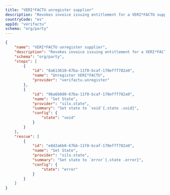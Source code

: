 ```yaml
---
title: "VERI*FACTU unregister supplier"
description: "Revokes invoice issuing entitlement for a VERI*FACTU supplier."
countryCode: "es"
appId: "verifactu"
schema: "org/party"
---
```


```json Example VERI/*FACTU supplier registration
{
    "name": "VERI*FACTU unregister supplier",
    "description": "Revokes invoice issuing entitlement for a VERI*FACTU supplier.",
    "schema": "org/party",
    "steps": [
        {
            "id": "8a613610-67ba-11f0-bcaf-170efff782a9",
            "name": "Unregister VERI*FACTU",
            "provider": "verifactu.unregister"
        },
        {
            "id": "96a6b0d0-67ba-11f0-bcaf-170efff782a9",
            "name": "Set State",
            "provider": "silo.state",
            "summary": "Set state to `void`{.state .void}",
            "config": {
                "state": "void"
            }
        }
    ],
    "rescue": [
        {
            "id": "e8d2a6b0-67bb-11f0-bcaf-170efff782a9",
            "name": "Set State",
            "provider": "silo.state",
            "summary": "Set state to `error`{.state .error}",
            "config": {
                "state": "error"
            }
        }
    ]
}
```